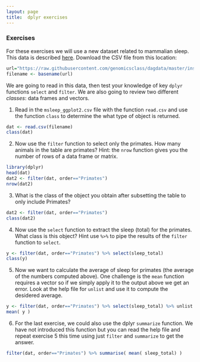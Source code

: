 ```yaml
---
layout: page
title:  dplyr exercises
---
```


### Exercises

For these exercises we will use a new  dataset related to mammalian sleep. This data is described 
[here](http://docs.ggplot2.org/0.9.3.1/msleep.html). Download the CSV file from this location:

```r
url="https://raw.githubusercontent.com/genomicsclass/dagdata/master/inst/extdata/msleep_ggplot2.csv"
filename <- basename(url)
```

We are going to read in this data, then test your knowledge of key `dplyr` functions `select` and `filter`. We are also going to review two different _classes_: data frames and vectors.

1. Read in the `msleep_ggplot2.csv` file with the function `read.csv` and use the function `class` to determine the what type of object is returned.

```r
dat <- read.csv(filename)
class(dat)
```

2. Now use the `filter` function to select only the primates. How many animals in the table are primates? Hint: the `nrow` function gives you the number of rows of a data frame or matrix.

```r
library(dplyr)
head(dat)
dat2 <- filter(dat, order=="Primates")
nrow(dat2)
```

3. What is the class of the object you obtain after subsetting the table to only include Primates?

```r
dat2 <- filter(dat, order=="Primates")
class(dat2)
```

4. Now use the `select` function to extract the sleep (total) for the primates. What class is this object? Hint use `%>%` to pipe the results of the  `filter` function to `select`.

```r
y <- filter(dat, order=="Primates") %>% select(sleep_total)
class(y)
```

5. Now we want to calculate the average of sleep for primates (the average of the numbers computed above). One challenge is the `mean` function requires a vector so if we simply apply it to the output above we get an error. Look at the help file for `unlist` and use it to compute the desidered average.

```r
y <- filter(dat, order=="Primates") %>% select(sleep_total) %>% unlist
mean( y )
```

6. For the last exercise, we could also use the dplyr `summarize` function. We have not introduced this function but you can read the help file and repeat exercise 5 this time using just `filter` and `summarize` to get the answer.


```r
filter(dat, order=="Primates") %>% summarise( mean( sleep_total) )
```

